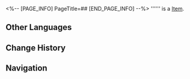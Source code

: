 <%-- [PAGE_INFO]
PageTitle=##
[END_PAGE_INFO] --%>
{{Item Infobox
|id          = 999
|image       = Item .png
|type        = 
|invCategory = Other Materials
|rarity      = 3
|effect      = 
|description = 
}}
'''''' is a [[Item]].

==Other Languages==
{{Other Languages
|en   = 
|zhs  = dev_通用测试道具
|zht  = 
|ja   = 
|ko   = 
|es   = 
|fr   = 
|ru   = 
|th   = 
|vi   = 
|de   = 
|id   = 
|pt   = 
}}

==Change History==
{{Change History|<!--unknown-->}}

==Navigation==
{{Synthesis Material Navbox}}